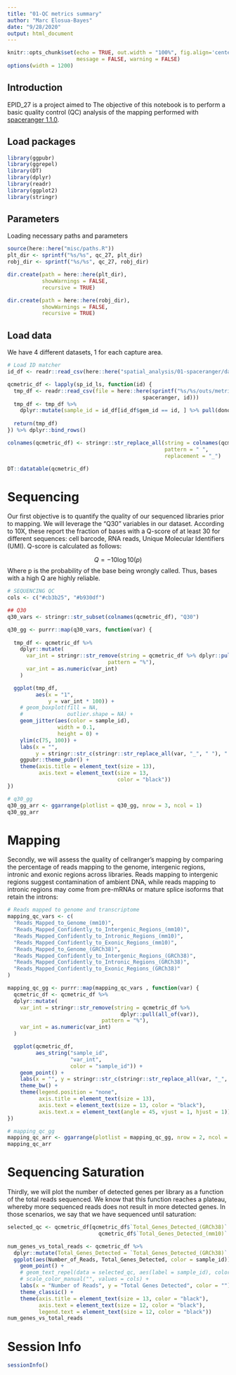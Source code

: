 ```yaml
---
title: "01-QC metrics summary"
author: "Marc Elosua-Bayes"
date: "9/28/2020"
output: html_document
---
```


```r
knitr::opts_chunk$set(echo = TRUE, out.width = "100%", fig.align='center', 
                      message = FALSE, warning = FALSE)
options(width = 1200)
```

## Introduction

EPID_27 is a project aimed to
The objective of this notebook is to perform a basic quality control (QC) analysis of the mapping performed with [spaceranger 1.1.0](https://support.10xgenomics.com/spatial-gene-expression/software/pipelines/latest/using/count).

## Load packages

```r
library(ggpubr)
library(ggrepel)
library(DT)
library(dplyr)
library(readr)
library(ggplot2)
library(stringr)
```

## Parameters
Loading necessary paths and parameters
```r
source(here::here("misc/paths.R"))
plt_dir <- sprintf("%s/%s", qc_27, plt_dir)
robj_dir <- sprintf("%s/%s", qc_27, robj_dir)

dir.create(path = here::here(plt_dir),
           showWarnings = FALSE,
           recursive = TRUE)

dir.create(path = here::here(robj_dir),
           showWarnings = FALSE,
           recursive = TRUE)
```


## Load data
We have 4 different datasets, 1 for each capture area.
```r
# Load ID matcher
id_df <- readr::read_csv(here::here("spatial_analysis/01-spaceranger/data/sample_id.txt"))

qcmetric_df <- lapply(sp_id_ls, function(id) {
  tmp_df <- readr::read_csv(file = here::here(sprintf("%s/%s/outs/metrics_summary.csv",
                                           spaceranger, id)))
  tmp_df <- tmp_df %>%
    dplyr::mutate(sample_id = id_df[id_df$gem_id == id, ] %>% pull(donor_id))
  
  return(tmp_df)
}) %>% dplyr::bind_rows()

colnames(qcmetric_df) <- stringr::str_replace_all(string = colnames(qcmetric_df),
                                                  pattern = " ",
                                                  replacement = "_")

DT::datatable(qcmetric_df)
```

# Sequencing

Our first objective is to quantify the quality of our sequenced libraries prior to mapping. We will leverage the "Q30" variables in our dataset. According to 10X, these report the fraction of bases with a Q-score of at least 30 for different sequences: cell barcode, RNA reads, Unique Molecular Identifiers (UMI). Q-score is calculated as follows:

$$Q = -10\log10(p)$$
Where p is the probability of the base being wrongly called. Thus, bases with a high Q are highly reliable.

```r
# SEQUENCING QC
cols <- c("#cb3b25", "#b930df")

## Q30
q30_vars <- stringr::str_subset(colnames(qcmetric_df), "Q30")

q30_gg <- purrr::map(q30_vars, function(var) {
  
  tmp_df <- qcmetric_df %>%
    dplyr::mutate(
      var_int = stringr::str_remove(string = qcmetric_df %>% dplyr::pull(all_of(var)),
                                pattern = "%"),
      var_int = as.numeric(var_int)
    )

  ggplot(tmp_df,
         aes(x = "1",
             y = var_int * 100)) +
    # geom_boxplot(fill = NA,
    #              outlier.shape = NA) +
    geom_jitter(aes(color = sample_id),
                width = 0.1,
                height = 0) +
    ylim(c(75, 100)) +
    labs(x = "",
         y = stringr::str_c(stringr::str_replace_all(var, "_", " "), " (%)")) +
    ggpubr::theme_pubr() +
    theme(axis.title = element_text(size = 13),
          axis.text = element_text(size = 13,
                                   color = "black"))
})

# q30_gg
q30_gg_arr <- ggarrange(plotlist = q30_gg, nrow = 3, ncol = 1)
q30_gg_arr
```

# Mapping

Secondly, we will assess the quality of cellranger's mapping by comparing the percentage of reads mapping to the genome, intergenic regions, intronic and exonic regions across libraries. Reads mapping to intergenic regions suggest contamination of ambient DNA, while reads mapping to intronic regions may come from pre-mRNAs or mature splice isoforms that retain the introns:

```r
# Reads mapped to genome and transcriptome
mapping_qc_vars <- c(
  "Reads_Mapped_to_Genome_(mm10)",
  "Reads_Mapped_Confidently_to_Intergenic_Regions_(mm10)",
  "Reads_Mapped_Confidently_to_Intronic_Regions_(mm10)",
  "Reads_Mapped_Confidently_to_Exonic_Regions_(mm10)",
  "Reads_Mapped_to_Genome_(GRCh38)",
  "Reads_Mapped_Confidently_to_Intergenic_Regions_(GRCh38)",
  "Reads_Mapped_Confidently_to_Intronic_Regions_(GRCh38)",
  "Reads_Mapped_Confidently_to_Exonic_Regions_(GRCh38)"
)

mapping_qc_gg <- purrr::map(mapping_qc_vars , function(var) {
  qcmetric_df <- qcmetric_df %>%
  dplyr::mutate(
    var_int = stringr::str_remove(string = qcmetric_df %>%
                                    dplyr::pull(all_of(var)),
                              pattern = "%"),
    var_int = as.numeric(var_int)
  )

  ggplot(qcmetric_df,
         aes_string("sample_id",
                    "var_int",
                    color = "sample_id")) +
    geom_point() +
    labs(x = "", y = stringr::str_c(stringr::str_replace_all(var, "_", " "), " (%)")) +
    theme_bw() +
    theme(legend.position = "none",
          axis.title = element_text(size = 13),
          axis.text = element_text(size = 13, color = "black"),
          axis.text.x = element_text(angle = 45, vjust = 1, hjust = 1))
})

# mapping_qc_gg
mapping_qc_arr <- ggarrange(plotlist = mapping_qc_gg, nrow = 2, ncol = 2)
mapping_qc_arr
```

# Sequencing Saturation

Thirdly, we will plot the number of detected genes per library as a function of the total reads sequenced. We know that this function reaches a plateau, whereby more sequenced reads does not result in more detected genes. In those scenarios, we say that we have sequenced until saturation:

```r
selected_qc <- qcmetric_df[qcmetric_df$`Total_Genes_Detected_(GRCh38)` + 
                             qcmetric_df$`Total_Genes_Detected_(mm10)` < 20000, ]

num_genes_vs_total_reads <- qcmetric_df %>%
  dplyr::mutate(Total_Genes_Detected = `Total_Genes_Detected_(GRCh38)` + `Total_Genes_Detected_(mm10)`) %>%
  ggplot(aes(Number_of_Reads, Total_Genes_Detected, color = sample_id)) +
    geom_point() +
    # geom_text_repel(data = selected_qc, aes(label = sample_id), color = "black") +
    # scale_color_manual("", values = cols) +
    labs(x = "Number of Reads", y = "Total Genes Detected", color = "") +
    theme_classic() +
    theme(axis.title = element_text(size = 13, color = "black"),
          axis.text = element_text(size = 12, color = "black"),
          legend.text = element_text(size = 12, color = "black"))
num_genes_vs_total_reads
```

# Session Info

```r
sessionInfo()
```